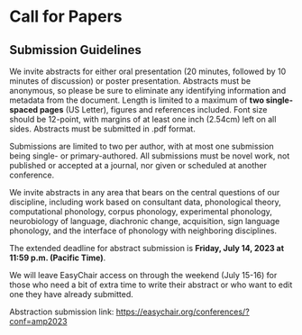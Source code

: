 
# Call for Papers

## Submission Guidelines

We invite abstracts for either oral presentation (20 minutes, followed by 10 minutes of discussion) or poster presentation. Abstracts must be anonymous, so please be sure to eliminate any identifying information and metadata from the document. Length is limited to a maximum of <b>two single-spaced pages</b> (US Letter), figures and references included. Font size should be 12-point, with margins of at least one inch (2.54cm) left on all sides. Abstracts must be submitted in .pdf format.

Submissions are limited to two per author, with at most one submission being single- or primary-authored. All submissions must be novel work, not published or accepted at a journal, nor given or scheduled at another conference.

We invite abstracts in any area that bears on the central questions of our discipline, including work based on consultant data, phonological theory, computational phonology, corpus phonology, experimental phonology, neurobiology of language, diachronic change, acquisition, sign language phonology, and the interface of phonology with neighboring disciplines.

The extended deadline for abstract submission is <b>Friday, July 14, 2023 at 11:59 p.m. (Pacific Time)</b>.

We will leave EasyChair access on through the weekend (July 15-16) for those who need a bit of extra time to write their abstract or who want to edit one they have already submitted.

Abstraction submission link: <https://easychair.org/conferences/?conf=amp2023>